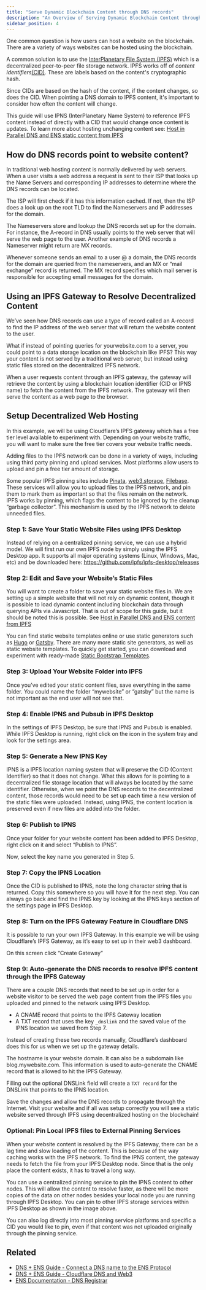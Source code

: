 ```yaml
---
title: "Serve Dynamic Blockchain Content through DNS records"
description: "An Overview of Serving Dynamic Blockchain Content through DNS records"
sidebar_position: 4
---
```


One common question is how users can host a website on the blockchain. There are a variety of ways websites can be hosted using the blockchain.

A common solution is to use the [InterPlanetary File System (IPFS)](https://ipfs.io/) which is a decentralized peer-to-peer file storage network. IPFS works off of *content identifiers*[(CID)](https://docs.ipfs.tech/concepts/content-addressing/#what-is-a-cid). These are labels based on the content's cryptographic hash.

Since CIDs are based on the hash of the content, if the content changes, so does the CID. When pointing a DNS domain to IPFS content, it's important to consider how often the content will change.

This guide will use IPNS (InterPlanetary Name System) to reference IPFS content instead of directly with a CID that would change once content is updates. To learn more about hosting unchanging content see: [Host in Parallel DNS and ENS static content from IPFS](/dnstoens/importguide/host-in-parallel)

## How do DNS records point to website content?

In traditional web hosting content is normally delivered by web servers. When a user visits a web address a request is sent to their ISP that looks up the Name Servers and corresponding IP addresses to determine where the DNS records can be located.

The ISP will first check if it has this information cached. If not, then the ISP does a look up on the root TLD to find the Nameservers and IP addresses for the domain.

The Nameservers store and lookup the DNS records set up for the domain. For instance, the A-record in DNS usually points to the web server that will serve the web page to the user. Another example of DNS records a Nameserver might return are MX records.

Whenever someone sends an email to a user @ a domain, the DNS records for the domain are queried from the nameservers, and an MX or “mail exchange” record is returned. The MX record specifies which mail server is responsible for accepting email messages for the domain.

## Using an IPFS Gateway to Resolve Decentralized Content

We’ve seen how DNS records can use a type of record called an A-record to find the IP address of the web server that will return the website content to the user.

What if instead of pointing queries for yourwebsite.com to a server, you could point to a data storage location on the blockchain like IPFS? This way your content is not served by a traditional web server, but instead using static files stored on the decentralized IPFS network.

When a user requests content through an IPFS gateway, the gateway will retrieve the content by using a blockchain location identifier (CID or IPNS name) to fetch the content from the IPFS network. The gateway will then serve the content as a web page to the browser. 

## Setup Decentralized Web Hosting

In this example, we will be using Cloudflare’s IPFS gateway which has a free tier level available to experiment with. Depending on your website traffic, you will want to make sure the free tier covers your website traffic needs. 

Adding files to the IPFS network can be done in a variety of ways, including using third party pinning and upload services. Most platforms allow users to upload and pin a free tier amount of storage.

Some popular IPFS pinning sites include [Pinata](#), [web3.storage](#), [Filebase](#). These services will allow you to upload files to the IPFS network, and pin them to mark them as important so that the files remain on the network. IPFS works by pinning, which flags the content to be ignored by the cleanup “garbage collector”. This mechanism is used by the IPFS network to delete unneeded files.


### Step 1: Save Your Static Website Files using IPFS Desktop

Instead of relying on a centralized pinning service, we can use a hybrid model. We will first run our own IPFS node by simply using the IPFS Desktop app. It supports all major operating systems (Linux, Windows, Mac, etc) and be downloaded here:  https://github.com/ipfs/ipfs-desktop/releases


### Step 2: Edit and Save your Website’s Static Files

You will want to create a folder to save your static website files in. We are setting up a simple website that will not rely on dynamic content, though it is possible to load dynamic content including blockchain data through querying APIs via Javascript. That is out of scope for this guide, but it should be noted this is possible. See [Host in Parallel DNS and ENS content from IPFS](#)

You can find static website templates online or use static generators such as [Hugo](https://gohugo.io/) or [Gatsby](https://www.gatsbyjs.com/docs/glossary/static-site-generator/). There are many more static site generators, as well as static website templates. To quickly get started, you can download and experiment with ready-made [Static Bootstrap Templates](https://bootstrapmade.com/). 

### Step 3: Upload Your Website Folder into IPFS

Once you’ve edited your static content files, save everything in the same folder. You could name the folder “mywebsite” or “gatsby” but the name is not important as the end user will not see that.

<ImageWindow img="/img/dnstoens/1-dweb-ipfs-upload.png" title="IPFS Desktop App"/>

### Step 4: Enable IPNS and Pubsub in IPFS Desktop

In the settings of IPFS Desktop, be sure that IPNS and Pubsub is enabled. While IPFS Desktop is running, right click on the icon in the system tray and look for the settings area.

<ImageWindow img="/img/dnstoens/1-dweb-ipns-settings.png" title="IPFS Desktop App"/>

### Step 5: Generate a New IPNS Key

IPNS is a IPFS location naming system that will preserve the CID (Content Identifier) so that it does not change. What this allows for is pointing to a decentralized file storage location that will always be located by the same identifier. Otherwise, when we point the DNS records to the decentralized content, those records would need to be set up each time a new version of the static files were uploaded. Instead, using IPNS, the content location is preserved even if new files are added into the folder.

<ImageWindow img="/img/dnstoens/1-dweb-ipns.png" title="IPFS Desktop App"/>

### Step 6: Publish to IPNS

Once your folder for your website content has been added to IPFS Desktop, right click on it and select “Publish to IPNS”.

<ImageWindow img="/img/dnstoens/1-dweb-ipns-pin.png" title="IPFS Desktop App"/>

Now, select the key name you generated in Step 5. 

<ImageWindow img="/img/dnstoens/1-dweb-ipns-select-key.png" title="IPFS Desktop App"/>

### Step 7: Copy the IPNS Location

Once the CID is published to IPNS, note the long character string that is returned. Copy this somewhere so you will have it for the next step. You can always go back and find the IPNS key by looking at the IPNS keys section of the settings page in IPFS Desktop.

<ImageWindow img="/img/dnstoens/1-dweb-ipns-save-key.png" title="IPFS Desktop App"/>

### Step 8: Turn on the IPFS Gateway Feature in Cloudflare DNS

It is possible to run your own IPFS Gateway. In this example we will be using Cloudflare’s IPFS Gateway, as it’s easy to set up in their web3 dashboard.

<BrowserWindow img="/img/dnstoens/1-dweb-cloudflare-ipfs-gateway.png"/>

On this screen click “Create Gateway”

### Step 9: Auto-generate the DNS records to resolve IPFS content through the IPFS Gateway

There are a couple DNS records that need to be set up in order for a website visitor to be served the web page content from the IPFS files you uploaded and pinned to the network using IPFS Desktop.

* A CNAME record that points to the IPFS Gateway location
* A TXT record that uses the key `_dnslink` and the saved value of the IPNS location we saved from Step 7.

Instead of creating these two records manually, Cloudflare’s dashboard does this for us when we set up the gateway details.

<BrowserWindow img="/img/dnstoens/1-dweb-cloudflare-ipfs-gateway-details.png"/>

The hostname is your website domain. It can also be a subdomain like blog.mywebsite.com. This information is used to auto-generate the CNAME record that is allowed to hit the IPFS Gateway.

Filling out the optional DNSLink field will create a `TXT record` for the DNSLink that points to the IPNS location.

Save the changes and allow the DNS records to propagate through the Internet. Visit your website and if all was setup correctly you will see a static website served through IPFS using decentralized hosting on the blockchain!

### Optional: Pin Local IPFS files to External Pinning Services

When your website content is resolved by the IPFS Gateway, there can be a lag time and slow loading of the content. This is because of the way caching works with the IPFS network. To find the IPNS content, the gateway needs to fetch the file from your IPFS Desktop node. Since that is the only place the content exists, it has to travel a long way.

<BrowserWindow img="/img/dnstoens/1-dweb-other-pinning.png"/>

You can use a centralized pinning service to pin the IPNS content to other nodes. This will allow the content to resolve faster, as there will be more copies of the data on other nodes besides your local node you are running through IPFS Desktop. You can pin to other IPFS storage services within IPFS Desktop as shown in the image above.

You can also log directly into most pinning service platforms and specific a CID you would like to pin, even if that content was not uploaded originally through the pinning service.

## Related

* [DNS + ENS Guide - Connect a DNS name to the ENS Protocol](/dnstoens/importguide/connect-dns-to-ens)
* [DNS + ENS Guide - Cloudflare DNS and Web3](/dnstoens/importguide/cloudflare-dns-and-web3)
* [ENS Documentation - DNS Registrar](https://docs.ens.domains/contract-api-reference/dns-registrar)